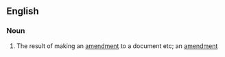 ==English==

===Noun===
{{en-noun}}

#{{US}} The result of making an [[amendment]] to a document etc; an [[amendment]]